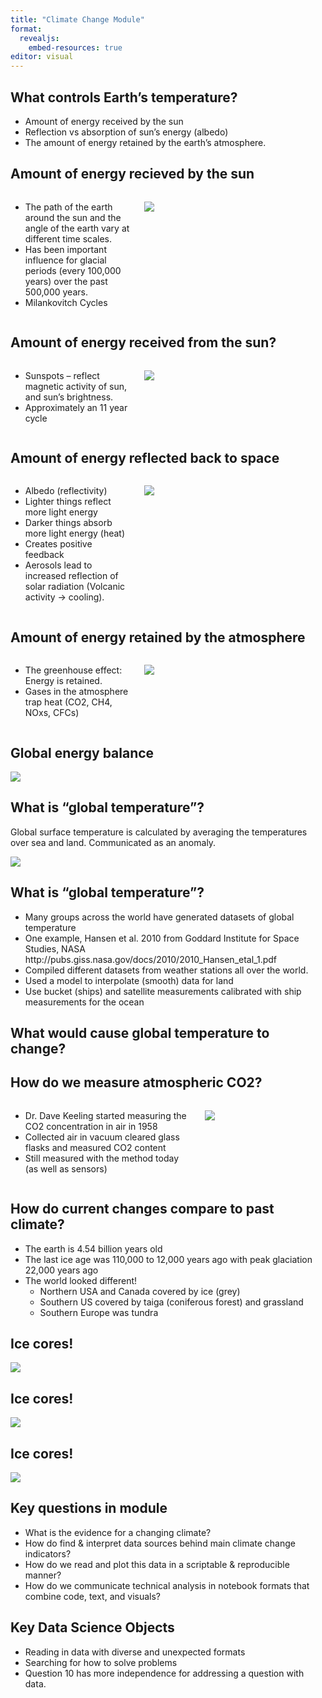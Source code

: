 ```yaml
---
title: "Climate Change Module"
format: 
  revealjs:
    embed-resources: true
editor: visual
---
```


## What controls Earth's temperature?

-   Amount of energy received by the sun
-   Reflection vs absorption of sun's energy (albedo)
-   The amount of energy retained by the earth's atmosphere.

## Amount of energy recieved by the sun

::: columns
::: {.column width="40%"}
-   The path of the earth around the sun and the angle of the earth vary at different time scales.
-   Has been important influence for glacial periods (every 100,000 years) over the past 500,000 years.
-   Milankovitch Cycles
:::

::: {.column width="60%"}
![](img/solar-cycles1.png)
:::
:::

## Amount of energy received from the sun?

::: columns
::: {.column width="40%"}
-   Sunspots -- reflect magnetic activity of sun, and sun's brightness.
-   Approximately an 11 year cycle
:::

::: {.column width="60%"}
![](img/solar-cycles2.png)
:::
:::

## Amount of energy reflected back to space {.smaller}

::: columns
::: {.column width="40%"}
-   Albedo (reflectivity)
-   Lighter things reflect more light energy
-   Darker things absorb more light energy (heat)
-   Creates positive feedback
-   Aerosols lead to increased reflection of solar radiation (Volcanic activity -\> cooling).
:::

::: {.column width="60%"}
![](img/albedo.png)
:::
:::

## Amount of energy retained by the atmosphere

::: columns
::: {.column width="40%"}
-   The greenhouse effect: Energy is retained.
-   Gases in the atmosphere trap heat (CO2, CH4, NOxs, CFCs)
:::

::: {.column width="60%"}
![](img/ghg.png)
:::
:::

## Global energy balance

![](img/energy-balance1.png)

## What is "global temperature"?

Global surface temperature is calculated by averaging the temperatures over sea and land.  Communicated as an anomaly. 

![](img/global-temp-map.png)

## What is "global temperature"?

-   Many groups across the world have generated datasets of global temperature
-   One example, Hansen et al. 2010 from Goddard Institute for Space Studies, NASA http://pubs.giss.nasa.gov/docs/2010/2010_Hansen_etal_1.pdf
-   Compiled different datasets from weather stations all over the world.
-   Used a model to interpolate (smooth) data for land
-   Use bucket (ships) and satellite measurements calibrated with ship measurements for the ocean

## What would cause global temperature to change?

## How do we measure atmospheric CO2?

::: columns
::: {.column width="60%"}
-   Dr. Dave Keeling started measuring the CO2 concentration in air in 1958
-   Collected air in vacuum cleared glass flasks and measured CO2 content
-   Still measured with the method today (as well as sensors)
:::

::: {.column width="40%"}
![](img/mauna-lao.png)
:::
:::

## How do current changes compare to past climate?

-   The earth is 4.54 billion years old
-   The last ice age was 110,000 to 12,000 years ago with peak glaciation 22,000 years ago
-   The world looked different!
    -   Northern USA and Canada covered by ice (grey)
    -   Southern US covered by taiga (coniferous forest) and grassland
    -   Southern Europe was tundra

## Ice cores!

![](img/ice-core1.png)

## Ice cores!

![](img/ice-core2.png)

## Ice cores!

![](img/bubbles.png)

## Key questions in module

-   What is the evidence for a changing climate?
-   How do find & interpret data sources behind main climate change indicators?
-   How do we read and plot this data in a scriptable & reproducible manner?
-   How do we communicate technical analysis in notebook formats that combine code, text, and visuals?

## Key Data Science Objects

- Reading in data with diverse and unexpected formats
- Searching for how to solve problems
- Question 10 has more independence for addressing a question with data.
